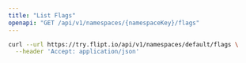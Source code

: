 ```yaml
---
title: "List Flags"
openapi: "GET /api/v1/namespaces/{namespaceKey}/flags"
---
```


<RequestExample>

```bash
curl --url https://try.flipt.io/api/v1/namespaces/default/flags \
  --header 'Accept: application/json'
```

</RequestExample>
